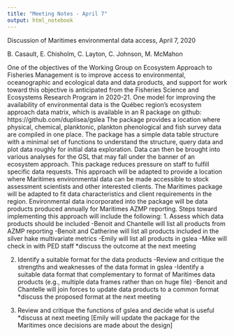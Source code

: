 ```yaml
---
title: "Meeting Notes - April 7"
output: html_notebook
---
```

Discussion of Maritimes environmental data access, April 7, 2020

B. Casault, E. Chisholm, C. Layton, C. Johnson, M. McMahon


One of the objectives of the Working Group on Ecosystem Approach to Fisheries Management is to improve access to environmental, oceanographic and ecological data and data products, and support for work toward this objective is anticipated from the Fisheries Science and Ecosystems Research Program in 2020-21. 
One model for improving the availability of environmental data is the Québec region’s ecosystem approach data matrix, which is available in an R package on github:
https://github.com/duplisea/gslea
The package provides a location where physical, chemical, planktonic, plankton phenological and fish survey data are compiled in one place. The package has a simple data table structure with a minimal set of functions to understand the structure, query data and plot data roughly for initial data exploration. Data can then be brought into various analyses for the GSL that may fall under the banner of an ecosystem approach. This package reduces pressure on staff to fulfill specific data requests. 
This approach will be adapted to provide a location where Maritimes environmental data can be made accessible to stock assessment scientists and other interested clients. The Maritimes package will be adapted to fit data characteristics and client requirements in the region.
Environmental data incorporated into the package will be data products produced annually for Maritimes AZMP reporting. 
Steps toward implementing this approach will include the following:
1.	Assess which data products should be included
-Benoit and Chantelle will list all products from AZMP reporting
-Benoit and Catherine will list all products included in the silver hake multivariate metrics
-Emily will list all products in gslea
-Mike will check in with PED staff
*discuss the outcome at the next meeting

2.	Identify a suitable format for the data products
-Review and critique the strengths and weaknesses of the data format in gslea
-Identify a suitable data format that complementary to format of Maritimes data products (e.g., multiple data frames rather than on huge file)
-Benoit and Chantelle will join forces to update data products to a common format
*discuss the proposed format at the next meeting

3.	Review and critique the functions of gslea and decide what is useful 
*discuss at next meeting
[Emily will update the package for the Maritimes once decisions are made about the design]
